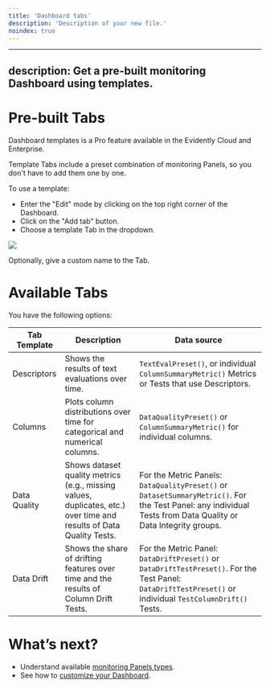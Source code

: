 ```yaml
---
title: 'Dashboard tabs'
description: 'Description of your new file.'
noindex: true
---
```


---
description: Get a pre-built monitoring Dashboard using templates.
---   

# Pre-built Tabs

Dashboard templates is a Pro feature available in the Evidently Cloud and Enterprise. 


Template Tabs include a preset combination of monitoring Panels, so you don't have to add them one by one.

To use a template:
* Enter the "Edit" mode by clicking on the top right corner of the Dashboard. 
* Click on the "Add tab" button.
* Choose a template Tab in the dropdown.

![](../.gitbook/assets/cloud/qs_add_data_quality_tab_2.gif)

Optionally, give a custom name to the Tab.

# Available Tabs

You have the following options:

| Tab Template | Description | Data source |
|---|---|---|
| Descriptors | Shows the results of text evaluations over time. | `TextEvalPreset()`, or individual `ColumnSummaryMetric()` Metrics or Tests that use Descriptors. |
| Columns | Plots column distributions over time for categorical and numerical columns. | `DataQualityPreset()` or `ColumnSummaryMetric()` for individual columns. |
| Data Quality | Shows dataset quality metrics (e.g., missing values, duplicates, etc.) over time and results of Data Quality Tests. | For the Metric Panels: `DataQualityPreset()` or `DatasetSummaryMetric()`. For the Test Panel: any individual Tests from Data Quality or Data Integrity groups.|
| Data Drift | Shows the share of drifting features over time and the results of Column Drift Tests. | For the Metric Panel: `DataDriftPreset()` or `DataDriftTestPreset()`. For the Test Panel: `DataDriftTestPreset()` or individual `TestColumnDrift()` Tests. |

# What’s next?

* Understand available [monitoring Panels types](design_dashboard.md).
* See how to [customize your Dashboard](design_dashboard_api.md).